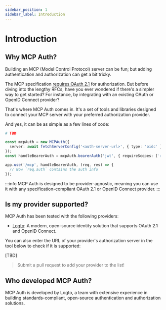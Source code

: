 ```yaml
---
sidebar_position: 1
sidebar_label: Introduction
---
```



# Introduction

## Why MCP Auth?

Building an MCP (Model Control Protocol) server can be fun; but adding authentication and authorization can get a bit tricky.

The MCP specification [requires OAuth 2.1](https://modelcontextprotocol.io/specification/2025-03-26/basic/authorization) for authorization. But before diving into the lengthy RFCs, have you ever wondered if there's a simpler way to get started? For instance, by integrating with an existing OAuth or OpenID Connect provider?

That's where MCP Auth comes in. It's a set of tools and libraries designed to connect your MCP server with your preferred authorization provider.

And yes, it can be as simple as a few lines of code:

<Tabs groupId="sdk">

<TabItem value="python" label="Python">

```python
# TBD
```

</TabItem>
<TabItem value="node" label="Node.js">

```ts showLineNumbers
const mcpAuth = new MCPAuth({
  server: await fetchServerConfig('<auth-server-url>', { type: 'oidc' }),
});
const handleBearerAuth = mcpAuth.bearerAuth('jwt', { requireScopes: ['read', 'write'] });

app.use('/mcp', handleBearerAuth, (req, res) => {
  // Now `req.auth` contains the auth info
});
```

</TabItem>
</Tabs>

:::info
MCP Auth is designed to be provider-agnostic, meaning you can use it with any specification-compliant OAuth 2.1 or OpenID Connect provider.
:::

## Is my provider supported?

MCP Auth has been tested with the following providers:

- [Logto](https://logto.io/): A modern, open-source identity solution that supports OAuth 2.1 and OpenID Connect.

You can also enter the URL of your provider's authorization server in the tool below to check if it is supported:

[TBD]

> Submit a pull request to add your provider to the list!

## Who developed MCP Auth?

MCP Auth is developed by Logto, a team with extensive experience in building standards-compliant, open-source authentication and authorization solutions.

